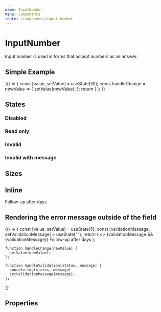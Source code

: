 ```yaml
---
name: InputNumber
menu: Components
route: /components/input-number
---
```



# InputNumber

<ComponentStatus stage="pre" responsive="no" accessible="no" />

Input number is used in forms that accept numbers as an answer.

## Simple Example

<Playground>
  {() => {
    const [value, setValue] = useState(30);
    const handleChange = newValue => {
      setValue(newValue);
    };
    return (
      <InputNumber
        value={value}
        max={32}
        min={0}
        onChange={handleChange}
        placeholder="Age"
      />
    );
  }}
</Playground>

## States

### Disabled

<Playground>
  <InputNumber
    placeholder="SIN Number"
    value={1234}
    disabled={true}
    name="sin"
  />
</Playground>

### Read only

<Playground>
  <InputNumber
    placeholder="Your pin number"
    value={12345}
    readonly={true}
    name="pinNumber"
  />
</Playground>

### Invalid

<Playground>
  <InputNumber
    placeholder="Give a whole number"
    defaultValue={1.1}
    invalid={true}
    name="wholeNumber"
  />
</Playground>

### Invalid with message

<Playground>
  <InputNumber
    placeholder="Days per month"
    defaultValue={1.1}
    max={32}
    min={0}
    validationMessage="Enter a number between 0 and 32"
    name="daysPerMonth"
  />
</Playground>

## Sizes

<Playground>
  <InputNumber name="smallField" size="small" placeholder="Duration" />
  <InputNumber
    name="largeField"
    size="large"
    placeholder="Duration but bigger"
  />
</Playground>

## Inline

<Playground>
  <Text>
    Follow-up after
    <InputNumber
      name="durationInDays"
      defaultValue={2}
      size="small"
      inline={true}
      maxLength={2}
      align="center"
    />
    days
  </Text>
</Playground>

## Rendering the error message outside of the field

<Playground>
  {() => {
    const [value, setValue] = useState(5);
    const [validationMessage, setValidationMessage] = useState("");
    return (
      <>
        {validationMessage && <Text variation="error">{validationMessage}</Text>}
        <Text>
          Follow-up after
          <InputNumber
            name="durationInDays"
            value={value}
            size="small"
            inline={true}
            max={4}
            min={0}
            onChange={handleChange}
            onValidate={handleValidation}
            align="center"
          />
          days
        </Text>
      </>
    );

    function handleChange(newValue) {
      setValue(newValue);
    };

    function handleValidation(status, message) {
      console.log(status, message)
      setValidationMessage(message);
    };

}}

</Playground>

## Properties

<Props of={InputNumber} />
